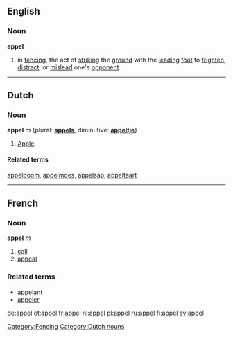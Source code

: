 ==English==

===Noun===
'''appel'''

# in [[fencing]], the act of [[strike|striking]] the [[ground]] with the [[lead]]ing [[foot]] to [[frighten]], [[distract]], or [[mislead]] one's [[opponent]].
[[Category:Fencing]]

----
==Dutch==
===Noun===
'''appel''' ''m'' {plural: '''[[appels]]''', diminutive: '''[[appeltje]]'''}
#[[apple|Apple]].

====Related terms====
[[appelboom]], [[appelmoes]], [[appelsap]], [[appeltaart]]

----

==French==
===Noun===
'''appel''' ''m''

# [[call]]
# [[appeal]]

===Related terms===
*[[appelant]]
*[[appeler]]

[[Category:Dutch nouns]]

[[de:appel]]
[[et:appel]]
[[fr:appel]]
[[nl:appel]]
[[pl:appel]]
[[ru:appel]]
[[fi:appel]]
[[sv:appel]]